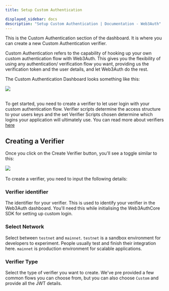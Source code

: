 ```yaml
---
title: Setup Custom Authentication

displayed_sidebar: docs
description: "Setup Custom Authentication | Documentation - Web3Auth"
---
```



This is the Custom Authentication section of the dashboard. It is where you can create a new Custom Authentication verifier.

Custom Authentication refers to the capability of hooking up your own custom authentication flow with Web3Auth. This gives you the flexibility of
using any authentication/ verification flow you want, providing us the verification token and the user details, and let Web3Auth do the rest.

The Custom Authentication Dashboard looks something like this:

<div style={{ flexBasis: "300px", flexGrow: "1", textAlign: "center" }}>
  <img src={Image6} style={{ alignSelf: "center", maxWidth: "100%" }} />
</div>
<br />

To get started, you need to create a verifier to let user login with your custom authentication flow. Verifier scripts determine the access structure
to your users keys and the set Verifier Scripts chosen determine which logins your application will ultimately use. You can read more about verifiers
[here](/custom-authentication/verifiers.mdx)

## Creating a Verifier

Once you click on the Create Verifier button, you'll see a toggle similar to this:

<div style={{ flexBasis: "300px", flexGrow: "1", textAlign: "center" }}>
  <img src={Image7} style={{ alignSelf: "center", maxWidth: "100%" }} />
</div>
<br />
To create a verifier, you need to input the following details:

### Verifier identifier

The identifier for your verifier. This is used to identify your verifier in the Web3Auth dashboard. You'll need this while initialising the
Web3AuthCore SDK for setting up custom login.

### Select Network

Select between `testnet` and `mainnet`. `testnet` is a sandbox environment for developers to experiment. People usually test and finish their
integration here. `mainnet` is production environment for scalable applications.

### Verifier Type

Select the type of verifier you want to create. We've pre provided a few common flows you can choose from, but you can also choose `Custom` and
provide all the JWT details.
